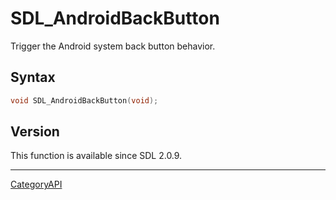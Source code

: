 = SDL_AndroidBackButton =

Trigger the Android system back button behavior.

== Syntax ==

<syntaxhighlight lang='c'>
void SDL_AndroidBackButton(void);
</syntaxhighlight>

== Version ==

This function is available since SDL 2.0.9.

----
[[CategoryAPI]]


